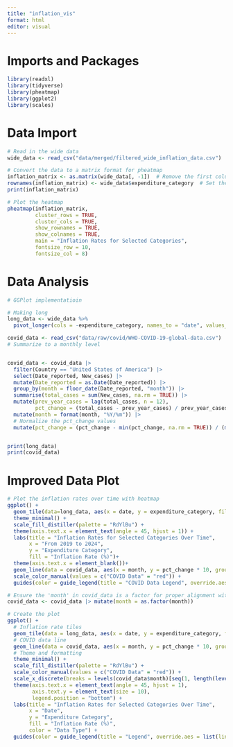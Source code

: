 ```yaml
---
title: "inflation_vis"
format: html
editor: visual
---
```

# Imports and Packages
```r
library(readxl)
library(tidyverse)
library(pheatmap)
library(ggplot2)
library(scales)
```

# Data Import
```r

# Read in the wide data
wide_data <- read_csv("data/merged/filtered_wide_inflation_data.csv")

# Convert the data to a matrix format for pheatmap
inflation_matrix <- as.matrix(wide_data[, -1])  # Remove the first column (expenditure_category)
rownames(inflation_matrix) <- wide_data$expenditure_category  # Set the row names to the expenditure categories
print(inflation_matrix)
```


```r
# Plot the heatmap
pheatmap(inflation_matrix,
         cluster_rows = TRUE,
         cluster_cols = TRUE,
         show_rownames = TRUE,
         show_colnames = TRUE,
         main = "Inflation Rates for Selected Categories",
         fontsize_row = 10,
         fontsize_col = 8)
```

# Data Analysis
```r
# GGPlot implementatioin

# Making long
long_data <- wide_data %>%
  pivot_longer(cols = -expenditure_category, names_to = "date", values_to = "inflation_rate")

covid_data <- read_csv("data/raw/covid/WHO-COVID-19-global-data.csv")
# Summarize to a monthly level


covid_data <- covid_data |>
  filter(Country == "United States of America") |>
  select(Date_reported, New_cases) |>
  mutate(Date_reported = as.Date(Date_reported)) |>
  group_by(month = floor_date(Date_reported, "month")) |>
  summarise(total_cases = sum(New_cases, na.rm = TRUE)) |>
  mutate(prev_year_cases = lag(total_cases, n = 12),     
         pct_change = (total_cases - prev_year_cases) / prev_year_cases * 100) |>
  mutate(month = format(month, "%Y/%m")) |>
  # Normalize the pct_change values
  mutate(pct_change = (pct_change - min(pct_change, na.rm = TRUE)) / (max(pct_change, na.rm = TRUE) - min(pct_change, na.rm =TRUE)))


print(long_data)
print(covid_data)
```

# Improved Data Plot
```r
# Plot the inflation rates over time with heatmap
ggplot() +
  geom_tile(data=long_data, aes(x = date, y = expenditure_category, fill = inflation_rate),color = "white") +
  theme_minimal() +
  scale_fill_distiller(palette = "RdYlBu") +
  theme(axis.text.x = element_text(angle = 45, hjust = 1)) +
  labs(title = "Inflation Rates for Selected Categories Over Time",
       x = "From 2019 to 2024",
       y = "Expenditure Category",
       fill = "Inflation Rate (%)")+
  theme(axis.text.x = element_blank())+
  geom_line(data = covid_data, aes(x = month, y = pct_change * 10, group = 1), color = "red", show.legend = TRUE) +
  scale_color_manual(values = c("COVID Data" = "red")) +
  guides(color = guide_legend(title = "COVID Data Legend", override.aes = list(shape = NA)))

```

```r

# Ensure the 'month' in covid_data is a factor for proper alignment with non-date format
covid_data <- covid_data |> mutate(month = as.factor(month))

# Create the plot
ggplot() +
  # Inflation rate tiles
  geom_tile(data = long_data, aes(x = date, y = expenditure_category, fill = inflation_rate), color = "white") +
  # COVID data line
  geom_line(data = covid_data, aes(x = month, y = pct_change * 10, group = 1, color = "COVID Data"), size = 1) +
  # Theme and formatting
  theme_minimal() +
  scale_fill_distiller(palette = "RdYlBu") +
  scale_color_manual(values = c("COVID Data" = "red")) +
  scale_x_discrete(breaks = levels(covid_data$month)[seq(1, length(levels(covid_data$month)), by = 3)]) +
  theme(axis.text.x = element_text(angle = 45, hjust = 1),
        axis.text.y = element_text(size = 10),
        legend.position = "bottom") +
  labs(title = "Inflation Rates for Selected Categories Over Time",
       x = "Date",
       y = "Expenditure Category",
       fill = "Inflation Rate (%)",
       color = "Data Type") +
  guides(color = guide_legend(title = "Legend", override.aes = list(linetype = c("solid"))))

```
